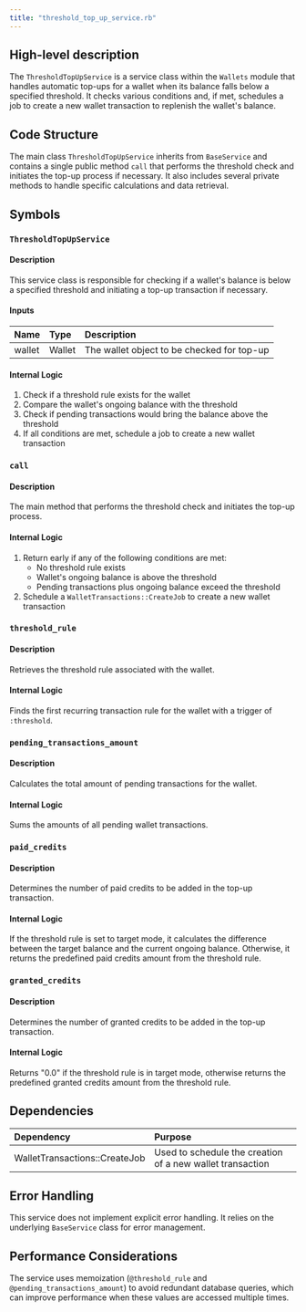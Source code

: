 ```yaml
---
title: "threshold_top_up_service.rb"
---
```


## High-level description
The `ThresholdTopUpService` is a service class within the `Wallets` module that handles automatic top-ups for a wallet when its balance falls below a specified threshold. It checks various conditions and, if met, schedules a job to create a new wallet transaction to replenish the wallet's balance.

## Code Structure
The main class `ThresholdTopUpService` inherits from `BaseService` and contains a single public method `call` that performs the threshold check and initiates the top-up process if necessary. It also includes several private methods to handle specific calculations and data retrieval.

## Symbols

### `ThresholdTopUpService`
#### Description
This service class is responsible for checking if a wallet's balance is below a specified threshold and initiating a top-up transaction if necessary.

#### Inputs
| Name | Type | Description |
|:-----|:-----|:------------|
| wallet | Wallet | The wallet object to be checked for top-up |

#### Internal Logic
1. Check if a threshold rule exists for the wallet
2. Compare the wallet's ongoing balance with the threshold
3. Check if pending transactions would bring the balance above the threshold
4. If all conditions are met, schedule a job to create a new wallet transaction

### `call`
#### Description
The main method that performs the threshold check and initiates the top-up process.

#### Internal Logic
1. Return early if any of the following conditions are met:
   - No threshold rule exists
   - Wallet's ongoing balance is above the threshold
   - Pending transactions plus ongoing balance exceed the threshold
2. Schedule a `WalletTransactions::CreateJob` to create a new wallet transaction

### `threshold_rule`
#### Description
Retrieves the threshold rule associated with the wallet.

#### Internal Logic
Finds the first recurring transaction rule for the wallet with a trigger of `:threshold`.

### `pending_transactions_amount`
#### Description
Calculates the total amount of pending transactions for the wallet.

#### Internal Logic
Sums the amounts of all pending wallet transactions.

### `paid_credits`
#### Description
Determines the number of paid credits to be added in the top-up transaction.

#### Internal Logic
If the threshold rule is set to target mode, it calculates the difference between the target balance and the current ongoing balance. Otherwise, it returns the predefined paid credits amount from the threshold rule.

### `granted_credits`
#### Description
Determines the number of granted credits to be added in the top-up transaction.

#### Internal Logic
Returns "0.0" if the threshold rule is in target mode, otherwise returns the predefined granted credits amount from the threshold rule.

## Dependencies
| Dependency | Purpose |
|:-----------|:--------|
| WalletTransactions::CreateJob | Used to schedule the creation of a new wallet transaction |

## Error Handling
This service does not implement explicit error handling. It relies on the underlying `BaseService` class for error management.

## Performance Considerations
The service uses memoization (`@threshold_rule` and `@pending_transactions_amount`) to avoid redundant database queries, which can improve performance when these values are accessed multiple times.